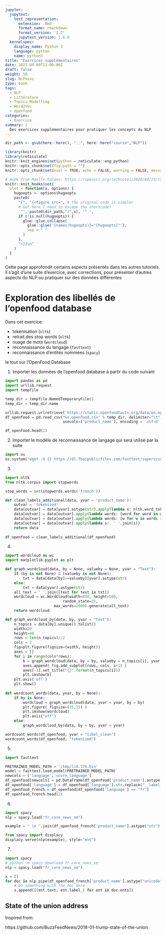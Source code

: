 ```yaml
---
jupyter:
  jupytext:
    text_representation:
      extension: .Rmd
      format_name: rmarkdown
      format_version: '1.2'
      jupytext_version: 1.6.0
  kernelspec:
    display_name: Python 3
    language: python
    name: python3
title: "Exercices supplémentaires"
date: 2021-04-09T13:00:00Z
draft: false
weight: 50
slug: NLPexos
type: book
tags:
  - NLP
  - Littérature
  - Topics Modelling
  - Word2Vec
  - openfood
categories:
  - Exercice
summary: |
  Des exercices supplémentaires pour pratiquer les concepts du NLP
---
```


```r
dir_path <- gsub(here::here(), "..", here::here("course","NLP"))

library(knitr)  
library(reticulate)  
knitr::knit_engines$set(python = reticulate::eng_python)
knitr::opts_chunk$set(fig.path = "")
knitr::opts_chunk$set(eval = TRUE, echo = FALSE, warning = FALSE, message = FALSE)

# Hook from Maelle Salmon: https://ropensci.org/technotes/2020/04/23/rmd-learnings/
knitr::knit_hooks$set(
  plot = function(x, options) {
    hugoopts <- options$hugoopts
    paste0(
      "{", "{<figure src=", # the original code is simpler
      # but here I need to escape the shortcode!
      '"', paste0(dir_path,"/",x), '" ',
      if (!is.null(hugoopts)) {
        glue::glue_collapse(
          glue::glue('{names(hugoopts)}="{hugoopts}"'),
          sep = " "
        )
      },
      ">}}\n"
    )
  }
)

```

Cette page approfondit certains aspects présentés dans les autres tutoriels. Il s'agit d'une suite d'exercice, avec corrections, pour présenter d'autres aspects du NLP ou pratiquer sur des données différentes

# Exploration des libellés de l'openfood database

Dans cet exercice:

* tokenisation (`nltk`)
* retrait des stop words (`nltk`)
* nuage de mots (`wordcloud`)
* reconnaissance du langage (`fasttext`)
* reconnaissance d'entités nommées (`spacy`)

le tout sur l'OpenFood Database

1. Importer les données de l'openfood database à partir du code suivant

```python
import pandas as pd
import urllib.request
import tempfile

temp_dir = tempfile.NamedTemporaryFile()
temp_dir = temp_dir.name

urllib.request.urlretrieve('https://static.openfoodfacts.org/data/en.openfoodfacts.org.products.csv', "%s.openfood.csv" % temp_dir)
df_openfood = pd.read_csv("%s.openfood.csv" % temp_dir, delimiter="\t",
                          usecols=['product_name'], encoding = 'utf-8', dtype = "str")

df_openfood.head(2)
```

2. Importer le modèle de reconnaissance de langage qui sera utilisé par la suite

```python
import os
os.system("wget -O {} https://dl.fbaipublicfiles.com/fasttext/supervised-models/lid.176.bin".format( "%s.model.bin" % temp_dir))
```

3. 

```python
import nltk
from nltk.corpus import stopwords

stop_words = set(stopwords.words('french'))

def clean_labels_additional(data, yvar = 'product_name'):
    outvar = 'tokenized'
    data[outvar] = data[yvar].astype(str).apply(lambda s: nltk.word_tokenize(s.lower()))
    data[outvar] = data[outvar].apply(lambda words: [word for word in words if word.isalpha()])
    data[outvar] = data[outvar].apply(lambda words: [w for w in words if not w in stop_words])
    data[outvar] = data[outvar].apply(lambda s:  ' '.join(s))
    return data
  
df_openfood = clean_labels_additional(df_openfood)
```

4. 

```python
import wordcloud as wc
import matplotlib.pyplot as plt

def graph_wordcloud(data, by = None, valueby = None, yvar = "Text"):
    if (by is not None) & (valueby is not None):        
        txt = data[data[by]==valueby][yvar].astype(str)
    else:
        txt = data[yvar].astype(str)
    all_text = ' '.join([text for text in txt])
    wordcloud = wc.WordCloud(width=800, height=500,
                          random_state=21,
                      max_words=2000).generate(all_text)
    return wordcloud

def graph_wordcloud_by(data, by, yvar = "Text"):
    n_topics = data[by].unique().tolist()
    width=20
    height=80
    rows = len(n_topics)//2
    cols = 2
    fig=plt.figure(figsize=(width, height))
    axes = []
    for i in range(cols*rows):
        b = graph_wordcloud(data, by = by, valueby = n_topics[i], yvar = yvar)
        axes.append( fig.add_subplot(rows, cols, i+1) )
        axes[-1].set_title("{}".format(n_topics[i]))  
        plt.imshow(b)    
    plt.axis('off')
    plt.show()
    
def wordcount_words(data, yvar, by = None):
    if by is None:
        wordcloud = graph_wordcloud(data, yvar = yvar, by = by)
        plt.figure( figsize=(15,15) )
        plt.imshow(wordcloud)
        plt.axis("off")
    else:
        graph_wordcloud_by(data, by = by, yvar = yvar)

wordcount_words(df_openfood, yvar = "libel_clean")
wordcount_words(df_openfood, "tokenized")
```

5. 

```python
import fasttext

PRETRAINED_MODEL_PATH = '/tmp/lid.176.bin'
model = fasttext.load_model(PRETRAINED_MODEL_PATH)
newcols = ['language','score_language']
df_openfood[newcols] = pd.DataFrame(df_openfood['product_name'].astype(str).apply(lambda s: list(model.predict(s))).apply(lambda l: [l[0][0],l[1][0]]).tolist(), columns = newcols)
df_openfood['language'] = df_openfood['language'].str.replace("__label__","")
df_openfood_french = df_openfood[df_openfood['language'] == "fr"]
df_openfood_french.head(2)
```


6. 

```python
import spacy
nlp = spacy.load("fr_core_news_sm")

example = " \n ".join(df_openfood_french['product_name'].astype("str").sample(100))

from spacy import displacy
displacy.serve(nlp(example), style="ent")
```

7. 
```python
import spacy
# python -m spacy download fr_core_news_sm
nlp = spacy.load("fr_core_news_sm")

x = []
for doc in nlp.pipe(df_openfood_french['product_name'].astype("unicode"), disable=["tok2vec", "tagger", "parser", "attribute_ruler", "lemmatizer"]):
    # Do something with the doc here
    x.append([(ent.text, ent.label_) for ent in doc.ents])
```


## State of the union address

Inspired from:

https://github.com/BuzzFeedNews/2018-01-trump-state-of-the-union
